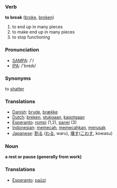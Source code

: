 === Verb ===

'''to break''' ([[broke]], [[broken]])

# to end up in many pieces
# to make end up in many pieces
# to stop functioning

=== Pronunciation ===
*[[w:SAMPA|SAMPA]]: /'/
*[[w:IPA|IPA]]: /'breɪk/

=== Synonyms ===

to [[shatter]]

=== Translations ===

*[[Danish]]: [[bryde]], [[brække]]
*[[Dutch]]: [[breken]], [[stukgaan]], [[kapotgaan]]
*[[Esperanto]]: [[rompi]] (1,2), [[panei]] (3)
*[[Indonesian]]: [[pecah|memecah]], [[pecah|memecahkan]], [[rusak|merusak]]
*[[Japanese]]: [[割る]] ([[わる]], waru), [[壊す]]([[こわす]], kowasu)

=== Noun ===

'''a rest or pause (generally from work)'''

=== Translations ===

*[[Esperanto]]: [[paŭzi]]